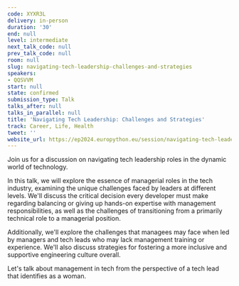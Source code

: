 ```yaml
---
code: XYXR3L
delivery: in-person
duration: '30'
end: null
level: intermediate
next_talk_code: null
prev_talk_code: null
room: null
slug: navigating-tech-leadership-challenges-and-strategies
speakers:
- QQSVVM
start: null
state: confirmed
submission_type: Talk
talks_after: null
talks_in_parallel: null
title: 'Navigating Tech Leadership: Challenges and Strategies'
track: Career, Life, Health
tweet: ''
website_url: https://ep2024.europython.eu/session/navigating-tech-leadership-challenges-and-strategies
---
```


Join us for a discussion on navigating tech leadership roles in the dynamic world of technology.

In this talk, we will explore the essence of managerial roles in the tech industry, examining the unique challenges faced by leaders at different levels. We'll discuss the critical decision every developer must make regarding balancing or giving up hands-on expertise with management responsibilities, as well as the challenges of transitioning from a primarily technical role to a managerial position.

Additionally, we'll explore the challenges that managees may face when led by managers and tech leads who may lack management training or experience. We'll also discuss strategies for fostering a more inclusive and supportive engineering culture overall.

Let's talk about management in tech from the perspective of a tech lead that identifies as a woman.

